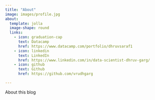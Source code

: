 ```yaml
---
title: "About"
image: images/profile.jpg
about:
  template: jolla
  image-shape: round
  links:
    - icon: graduation-cap
      text: Datacamp
      href: https://www.datacamp.com/portfolio/dhruvsaraf1
    - icon: linkedin
      text: LinkedIn
      href: https://www.linkedin.com/in/data-scientist-dhruv-garg/
    - icon: github
      text: Github
      href: https://github.com/vrudhgarg

---
```


About this blog
